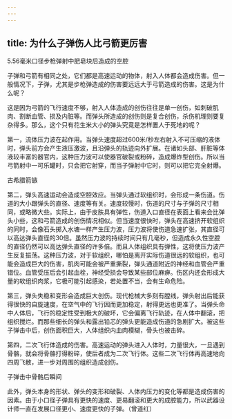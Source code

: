 ```yaml
---
---
---
```

title: 为什么子弹伤人比弓箭更厉害
---




5.56毫米口径步枪弹射中肥皂块后造成的空腔



子弹和弓箭有相同之处，它们都是高速运动的物体，射入人体都会造成伤害。但一般情况下，子弹，尤其是步枪弹造成的伤害要远远大于弓箭造成的伤害。这是为什么呢？

这是因为弓箭的飞行速度不够，射入人体造成的创伤往往是单一创伤，如刺破肌肉、割断血管、损及内脏等。而弹头所造成的创伤则是复合创伤，杀伤机理则要复杂得多。那么，这个只有花生米大小的弹头究竟是怎样置人于死地的呢？

第一，流体压力波在起作用。当弹头速度超过600米/秒左右射入不可压缩的液体时，弹头前方会产生液压激波，且沿弹头的轨迹向外扩展。在诸如头部、肝脏等体液较丰富的器官内，这种压力波可以使器官破裂或粉碎，造成爆炸型创伤。所以当弓箭射中一可乐罐时，只会把它射穿，而当子弹射中它时，则可以把它完全射爆。

古希腊箭镞



第二，弹头高速运动会造成空腔效应。当弹头通过软组织时，会形成一条伤道。伤道的大小跟弹头的直径、速度等有关。速度较慢时，伤道的尺寸与子弹的尺寸相同，或略微大些。实际上，由于皮肤具有弹性，伤道入口直径在表面上看来会比弹头小些，这和弓箭造成的创伤情况相似。但当速度很快时，弹头在高速挤开软组织的同时，会像石头掷入水塘一样产生压力波，压力波将使伤道急速扩张，其直径可以高达弹头直径的30倍。虽然压力波的持续时间只有几毫秒，但造成永久性空腔的直径仍然可以高达弹头直径的许多倍。而且人体组织具有弹性，这将使压力波产生反复振荡。这种压力波，对于软组织，哪怕是离开实际伤道很远的软组织，也可能会造成巨大的伤害，肌肉可能会被严重撕裂，弹头通道附近的神经和血管会严重错位。血管受压后会引起血栓，神经受损会导致某些部位麻痹。伤区内还会形成大量的软组织肉浆，它极可能引起感染，若处置不当，会有生命危险。

第三，弹头失稳和变形会造成巨大创伤。现代枪械大多刻有膛线，弹头射出后能获得很快的自旋速度，在空气中的飞行因而更加稳定，射得更远也更准了。当弹头命中人体后，飞行的稳定性受到极大的破坏，它会偏离飞行轨迹，在人体中翻滚，把组织搅烂。而那些细长的弹头和露出铅芯的弹头更能造成伤道的急剧扩大。被这些子弹击中后，创伤面积巨大，人体组织内血肉模糊，骨头也被击碎。

第四，二次飞行体造成的伤害。高速运动的弹头进入人体时，力量很大，一旦遇到骨骼，就会将骨骼打得粉碎，使后者成为二次飞行体。这些二次飞行体再高速地向四周飞散，进一步对周围的组织造成创伤。

子弹击中骨骼后瞬间



此外，弹头本身的形状、弹头的变形和破裂、人体内压力的变化等都是造成伤害的因素。由于小口径子弹具有更快的速度、更易翻滚和更大的成腔能力，所以武器设计师一直在发展口径更小、速度更快的子弹。（曾道红）